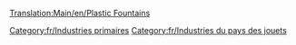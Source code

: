 [[Translation:Main/en/Plastic Fountains]]
{{Template:Industries/Fr
|image=PlasticFountains.png
|nom=Fontaine de plastique
|climats=[[Main/en/Climat/Fr#Pays des jouets|Pays des jouets]]
|accepte=Rien
|produit=[[Main/fr/Plastique|Plastique]]
|notes=Absent des autres [[Main/fr/Climat|climats]].
}}

[[Category:fr/Industries primaires]]
[[Category:fr/Industries du pays des jouets]]